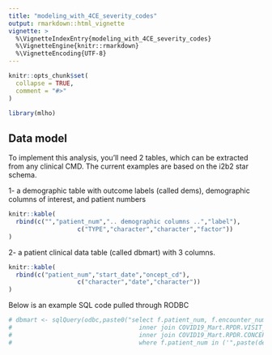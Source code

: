 ```yaml
---
title: "modeling_with_4CE_severity_codes"
output: rmarkdown::html_vignette
vignette: >
  %\VignetteIndexEntry{modeling_with_4CE_severity_codes}
  %\VignetteEngine{knitr::rmarkdown}
  %\VignetteEncoding{UTF-8}
---
```


```r
knitr::opts_chunk$set(
  collapse = TRUE,
  comment = "#>"
)
```

```r
library(mlho)
```
## Data model

To implement this analysis, you'll need 2 tables, which can be extracted from any clinical CMD. The current examples are based on the i2b2 star schema.

1-  a demographic table with outcome labels (called dems), demographic columns of interest, and patient numbers
```r
knitr::kable(
  rbind(c("","patient_num",".. demographic columns ..","label"),
                   c("TYPE","character","character","factor"))
)
```



2- a patient clinical data table (called dbmart) with 3 columns. 

```r
knitr::kable(
  rbind(c("patient_num","start_date","oncept_cd"),
                   c("character","date","character"))
)
```
Below is an example SQL code pulled through RODBC

```r
# dbmart <- sqlQuery(odbc,paste0("select f.patient_num, f.encounter_num, f.start_date, c.concept_cd from COVID19_Mart.RPDR.OBSERVATION_FACT_RPDR f 
#                                   inner join COVID19_Mart.RPDR.VISIT_DIMENSION v on f.patient_num = v.patient_num and f.encounter_num = v.encounter_num
#                                   inner join COVID19_Mart.RPDR.CONCEPT_DIMENSION c on f.concept_cd=c.concept_cd
#                                   where f.patient_num in ('",paste(dems$patient_num,collapse = "','"),"')"))
```




